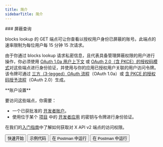 ```yaml
---
title: 简介
sidebarTitle: 简介
---
```



<div id="blocks-lookup">
  ### 屏蔽查询
</div>

blocks lookup 的 GET 端点可让你查看以授权用户身份已屏蔽的账号。此端点的速率限制为每位用户每 15 分钟 15 次请求。

由于你通过 blocks lookup 请求私密信息，且代表具备管理屏蔽权限的用户进行操作，你必须使用 [OAuth 1.0a 用户上下文](/zh/resources/fundamentals/authentication) 或 [OAuth 2.0（含 PKCE）的授权码模式](zh/resources/fundamentals/authentication#oauth-2-0-authorization-code-flow-with-pkce-2)对这些端点进行身份验证，并使用与你的应用已授权用户关联的用户访问令牌。该令牌可通过 [三方（3-legged）OAuth 流程](/zh/resources/fundamentals/authentication#obtaining-access-tokens-using-3-legged-oauth-flow)（OAuth 1.0a）或 [含 PKCE 的授权码授予流程](/zh/resources/fundamentals/authentication#how-to-connect-to-endpoints-using-oauth-2-0-authorization-code-flow-with-pkce)（OAuth 2.0）生成。

<Note>
  **账户设置**

  要访问这些端点，你需要：

  - 一个已获批准的 [开发者账户](https://developer.x.com/en/portal/petition/essential/basic-info)。
  - 使用位于某个 [项目](/zh/resources/fundamentals/projects) 中的 [开发者应用](/zh/resources/fundamentals/developer-apps) 的密钥与令牌进行身份验证。

  在我们的[入门指南](/zh/x-api/getting-started/getting-access)中了解如何获取对 X API v2 端点的访问权限。
</Note>

<div className="flex space-x-2">
  <Button href="/zh/x-api/users/blocks/quickstart">
    快速开始
  </Button>

  <Button href="https://github.com/xdevplatform/Twitter-API-v2-sample-code">
    示例代码
  </Button>

  <Button href="https://app.getpostman.com/run-collection/9956214-784efcda-ed4c-4491-a4c0-a26470a67400">
    在 Postman 中运行
  </Button>

  <Button href="https://developer.x.com/apitools/api?endpoint=/2/users/%7Bid%7D/blocking&method=get">
    在 Postman 中运行
  </Button>
</div>